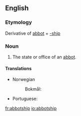 ==English==

===Etymology===
Derivative of [[abbot]] + [[-ship]]

===Noun===
{{en-noun}}

# The state or office of an [[abbot]].

====Translations====
{{trans-top|the state or office of an abbot}}
* Norwegian
*: Bokmål: {{t|no|abbedverdighet}}
{{trans-mid}}
* Portuguese: {{t|pt|abbadia}}
{{trans-bottom}}

[[fr:abbotship]]
[[io:abbotship]]